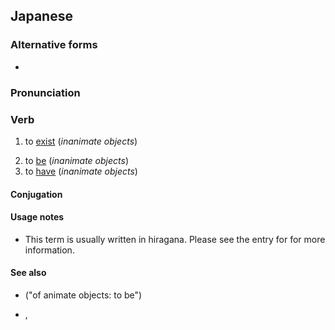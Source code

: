 ==Japanese==
{{ja-kanjitab|あ|sort=ある|yomi=kun}}

===Alternative forms===
* {{l|ja|在る}}

===Pronunciation===
{{ja-pron|ある|acc=a}}

===Verb===
{{ja-verb|ある|type=1|tr=intrans}}

# to [[exist]] (''inanimate objects'')
#: {{ja-usex|テーブルの上に植木鉢が'''あります'''。|テーブル の うえ に うえきばち が '''あります'''。|There '''is''' a flowerpot on top of the table.}}
#: {{ja-usex|汝に幸'''あれ'''。|なんじ に さち '''あれ'''。|I wish you happiness. (''lit.'' Happiness, '''exist''' with you.)}}
# to [[be]] (''inanimate objects'')
# to [[have]] (''inanimate objects'')
#: {{ja-usex|私の学校は花園が'''あります'''。|わたし の がっこう は はなぞの が '''あります'''。|My school '''has''' a flower garden.}}

====Conjugation====
{{ja-verbconj|ある|有ら|あら|ara|有り|あり|ari|有る|ある|aru|有る|ある|aru|有れ|あれ|are|有れ|あれ|are|有られる|あられる|arareru|有らせる<br>有らす|あらせる<br>あらす|araseru<br>arasu|有れる|あれる|areru|有ろう|あろう|arō|[[無い]]|[[ない]]|nai|無く(て)|なく(て)|naku(te)|有ります|[[あります]]|arimasu|有った|あった|atta|有って|あって|atte|有れば|あれば|areba}}

====Usage notes====
* This term is usually written in hiragana. Please see the entry for {{m|ja|ある}} for more information.

====See also====
* {{ja-r|居る|いる}} ("of animate objects: to be")
* {{ja-r|だ}}, {{ja-r|です}}
